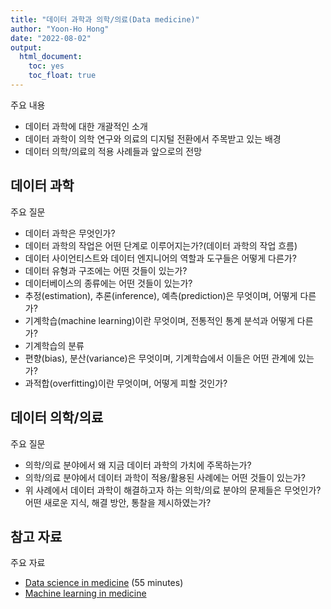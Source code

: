 ```yaml
---
title: "데이터 과학과 의학/의료(Data medicine)"   
author: "Yoon-Ho Hong" 
date: "2022-08-02"
output: 
  html_document:
    toc: yes
    toc_float: true
---
```


주요 내용

- 데이터 과학에 대한 개괄적인 소개
- 데이터 과학이 의학 연구와 의료의 디지털 전환에서 주목받고 있는 배경
- 데이터 의학/의료의 적용 사례들과 앞으로의 전망

## 데이터 과학

주요 질문

- 데이터 과학은 무엇인가?
- 데이터 과학의 작업은 어떤 단계로 이루어지는가?(데이터 과학의 작업 흐름)
- 데이터 사이언티스트와 데이터 엔지니어의 역할과 도구들은 어떻게 다른가?
- 데이터 유형과 구조에는 어떤 것들이 있는가?
- 데이터베이스의 종류에는 어떤 것들이 있는가?
- 추정(estimation), 추론(inference), 예측(prediction)은 무엇이며, 어떻게 다른가?
- 기계학습(machine learning)이란 무엇이며, 전통적인 통계 분석과 어떻게 다른가?
- 기계학습의 분류
- 편향(bias), 분산(variance)은 무엇이며, 기계학습에서 이들은 어떤 관계에 있는가?
- 과적합(overfitting)이란 무엇이며, 어떻게 피할 것인가?

## 데이터 의학/의료

주요 질문

- 의학/의료 분야에서 왜 지금 데이터 과학의 가치에 주목하는가?
- 의학/의료 분야에서 데이터 과학이 적용/활용된 사례에는 어떤 것들이 있는가?
- 위 사례에서 데이터 과학이 해결하고자 하는 의학/의료 분야의 문제들은 무엇인가? 어떤 새로운 지식, 해결 방안, 통찰을 제시하였는가?

## 참고 자료

주요 자료

- [Data science in medicine](https://youtu.be/4Jtq5gccY4g) (55 minutes)  
- [Machine learning in medicine](https://www.nejm.org/action/showMediaPlayer?doi=10.1056%2FNEJMdo005499&aid=10.1056%2FNEJMra1814259&area=)
